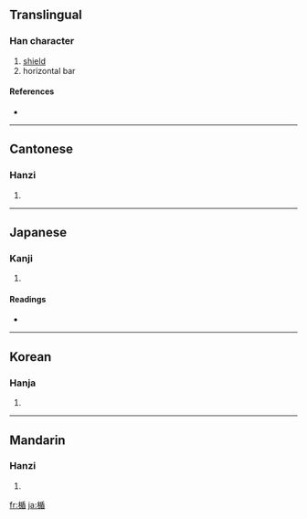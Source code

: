 ==Translingual==

===Han character===
{{Han char|rn=75|rad=木|as=09|sn=13|four=4296<sub>4</sub>|canj=木竹十山 (DHJU)}}

# [[shield]]
# horizontal bar

====References====
* {{Han ref|kx=0541.100|dkj=15173|dj=0928.170|hdz=21252.040|uh=696F|ud=26991|bh=DDE3|bd=56803}}

----

==Cantonese==

===Hanzi===
{{yue-hanzi|jyut=|y=teun5}}

# {{defn|Cantonese}}

----

==Japanese==

===Kanji===
{{ja-kanji|grade=|rs=木09}}

# {{defn|Japanese}}

====Readings====
* {{ja-readings|on=[[じゅん]] (jun)|kun=[[たて]] (tate)}}

----

==Korean==

===Hanja===
{{ko-hanja|hangeul=순|eumhun=|rv=sun|mr=sun|y=swun}}

# {{defn|Korean}}

----

==Mandarin==

===Hanzi===
{{cmn-hanzi|pin=[[shǔn]] ([[shun3]]), [[zòu]] ([[zou4]])|wg=shun<sup>3</sup>, tsou<sup>4</sup>}}

# {{defn|Mandarin}}

[[fr:楯]]
[[ja:楯]]